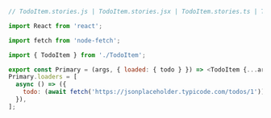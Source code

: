 ```js
// TodoItem.stories.js | TodoItem.stories.jsx | TodoItem.stories.ts | TodoItem.stories.tsx

import React from 'react';

import fetch from 'node-fetch';

import { TodoItem } from './TodoItem';

export const Primary = (args, { loaded: { todo } }) => <TodoItem {...args} {...todo} />;
Primary.loaders = [
  async () => ({
    todo: (await fetch('https://jsonplaceholder.typicode.com/todos/1')).json(),
  }),
];
```